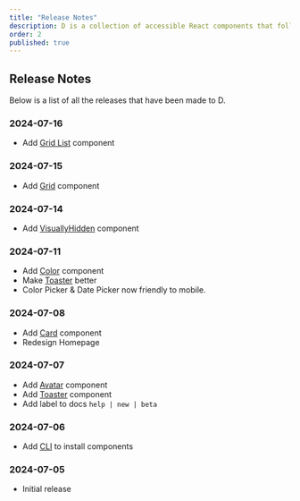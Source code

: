 ```yaml
---
title: "Release Notes"
description: D is a collection of accessible React components that follow made with React Aria Components.
order: 2
published: true
---
```


## Release Notes
Below is a list of all the releases that have been made to D.

### 2024-07-16
- Add [Grid List](https://d.irsyad.co/docs/components/collections/grid-list) component

### 2024-07-15
- Add [Grid](https://d.irsyad.co/docs/components/surfaces/grid) component

### 2024-07-14
- Add [VisuallyHidden](https://d.irsyad.co/docs/components/utilities/visually-hidden) component

### 2024-07-11
- Add [Color](https://d.irsyad.co/docs/components/colors/color-picker) component
- Make [Toaster](https://d.irsyad.co/docs/components/statuses/toaster) better
- Color Picker & Date Picker now friendly to mobile.

### 2024-07-08
- Add [Card](https://d.irsyad.co/docs/components/surfaces/card) component
- Redesign Homepage

### 2024-07-07
- Add [Avatar](https://d.irsyad.co/docs/components/media/avatar) component
- Add [Toaster](https://d.irsyad.co/docs/components/statuses/toaster) component
- Add label to docs `help | new | beta`

### 2024-07-06
- Add [CLI](https://d.irsyad.co/docs/getting-started/installation#cli) to install components

### 2024-07-05
- Initial release
